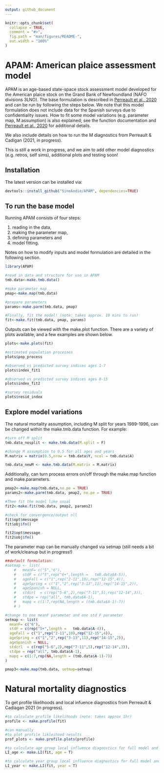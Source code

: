 ```yaml
---
output: github_document
---
```


<!-- README.md is generated from README.Rmd. Please edit that file -->

```r
knitr::opts_chunk$set(
  collapse = TRUE,
  comment = "#>",
  fig.path = "man/figures/README-",
  out.width = "100%"
)
```

# APAM: American plaice assessment model

<!-- badges: start -->
<!-- badges: end -->

APAM is an age-based state-space stock assessment model developed for the American plaice stock on the Grand Bank of Newfoundland (NAFO divisions 3LNO). The base formulation is described in [Perreault et al., 2020](https://journal.nafo.int/dnn/Volumes/Articles/ID/654/A-state-space-stock-assessment-model-for-American-plaice-on-the-Grand-Bank-of-Newfoundland) and can be run by following the steps below. We note that this model formulation does not include data for the Spanish surveys due to confidentiality issues. How to fit some model variations (e.g. parameter map, M assumption) is also explained; see the function documentation and [Perreault et al., 2020](https://journal.nafo.int/dnn/Volumes/Articles/ID/654/A-state-space-stock-assessment-model-for-American-plaice-on-the-Grand-Bank-of-Newfoundland) for additional details.

We also include details on how to run the M diagnostics from Perreault & Cadigan (2021, in progress). 

This is still a work in progress, and we aim to add other model diagnostics (e.g. retros, self sims), additional plots and testing soon! 

## Installation

The latest version can be installed via:

``` r
devtools::install_github("SineAndie/APAM", dependencies=TRUE)
```

## To run the base model
Running APAM consists of four steps: 

  1) reading in the data, 
  2) making the parameter map, 
  3) defining parameters and 
  4) model fitting.  

Notes on how to modify inputs and model formulation are detailed in the following section.
```r
library(APAM)
```

```r
#read in data and structure for use in APAM
tmb.data<-make.tmb.data()

#make parameter map 
pmap<-make.map(tmb.data)

#prepare parameters
params<-make.parm(tmb.data, pmap)

#Finally, fit the model! (note: takes approx. 10 mins to run)
fit<-make.fit(tmb.data, pmap, params)

```
Outputs can be viewed with the make.plot function. There are a variety of plots available, and a few examples are shown below.
```r
plots<-make.plots(fit)

#estimated population processes
plots$pop_process
```

```r

#observed vs predicted survey indices ages 1-7
plots$index_fit1
```
```r
#observed vs predicted survey indices ages 8-15
plots$index_fit2
```

```r
#survey residuals
plots$resid_index
```


## Explore model variations

The natural mortality assumption, including M split for years 1989-1996, can be changed 
within the make.tmb.data function. For example: 
```r
#turn off M split 
tmb.data_nosplit <- make.tmb.data(M.split = F) 

#change M assumption to 0.5 for all ages and years
M.matrix = matrix(0.5,nrow = tmb.data$Y, ncol = tmb.data$A)

tmb.data_newM <- make.tmb.data(M.matrix = M.matrix) 

```

Additionally, can turn process errors on/off through the make.map function and make.parameters.

```r
pmap2<-make.map(tmb.data,no.pe = TRUE)
params2<-make.parm(tmb.data, pmap2, no.pe = TRUE)

#Then fit the model like usual
fit2<-make.fit(tmb.data, pmap2, params2)

#check for convergence/output nll 
fit$opt$message
fit$obj$fn()

fit2$opt$message
fit2$obj$fn()
```
The parameter map can be manually changed via setmap (still needs a bit of work/cleanup but in progress!)
```r
##default formulation: 
#setmap <- list(
    #   meanF= c("5","6"),
    #   stdF = c("5",rep("6+",length =   tmb.data$A-5)),
    #   ageFall = c("1",rep("2-11",10),rep("12-15",4)),
    #   ageSpring = c("1","2",rep("3-13",11),rep("14-15",2)),
    #   ageSpanish = NULL,
    #   stdcrl  = c(rep("5-6",2),rep("7-11",5),rep("12-14",3)),
    #   stdpe = rep("all", tmb.data$A-1),
    #   mapq = c(1:7,rep(NA,length = (tmb.data$A-1)-7))
    # )

#change to one meanF parameter and one std F parameter
setmap <- list(
  meanF= c("6"),
  stdF = c(rep("5+",length =   tmb.data$A-4)),
  ageFall = c("1",rep("2-11",10),rep("12-15",4)),
  ageSpring = c("1","2",rep("3-13",11),rep("14-15",2)),
  ageSpanish = NULL,
  stdcrl  = c(rep("5-6",2),rep("7-11",5),rep("12-14",3)),
  stdpe = rep("all", tmb.data$A-1),
  mapq = c(1:7,rep(NA,length = (tmb.data$A-1)-7))
)

pmap3<-make.map(tmb.data, setmap=setmap)

```


# Natural mortality diagnostics

To get profile likelihoods and local infuence diagnostics from Perreault & Cadiagan 2021 (in progress).
```r
#to calculate profile likelihoods (note: takes approx 1hr)
profile <- make.profile(fit)

#can manually 
#to plot profile likleihood results 
prof_plots <- make.profile.plots(profile)

#to calculate age group local influence diagnostics for full model and data components
LI_age <- make.LI(fit, age = T)

#to calculate year group local influence diagnostics for full model and data components
LI_year <- make.LI(fit, year = T)

```


